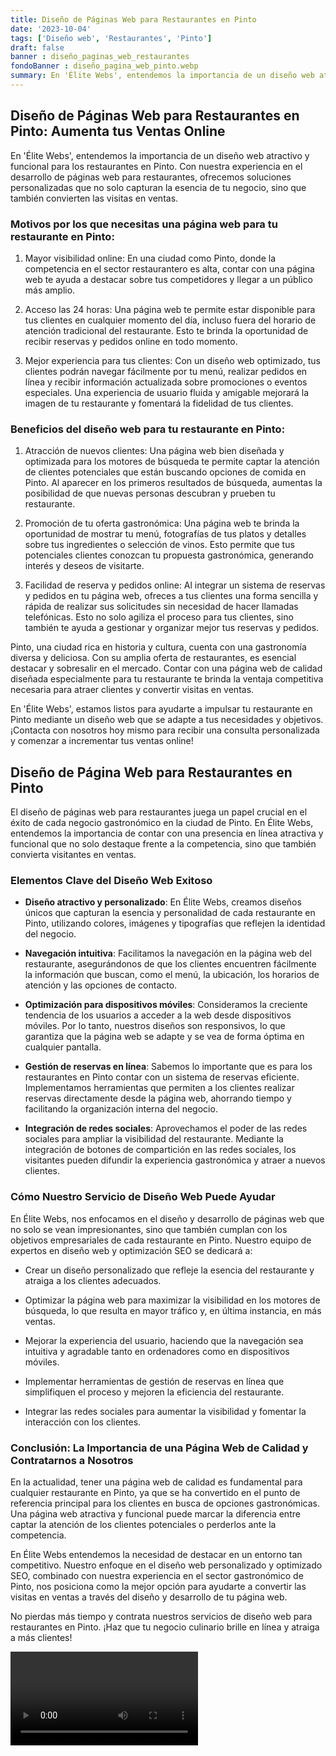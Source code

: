 ```yaml
---
title: Diseño de Páginas Web para Restaurantes en Pinto
date: '2023-10-04'
tags: ['Diseño web', 'Restaurantes', 'Pinto']
draft: false
banner : diseño_paginas_web_restaurantes
fondoBanner : diseño_pagina_web_pinto.webp
summary: En 'Élite Webs', entendemos la importancia de un diseño web atractivo y funcional para los restaurantes en Pinto. Con nuestra experiencia en el desarrollo de páginas web para restaurantes, ofrecemos soluciones personalizadas que no solo capturan la esencia de tu negocio, sino que también convierten las visitas en ventas.
---
```


## Diseño de Páginas Web para Restaurantes en Pinto: Aumenta tus Ventas Online

En 'Élite Webs', entendemos la importancia de un diseño web atractivo y funcional para los restaurantes en Pinto. Con nuestra experiencia en el desarrollo de páginas web para restaurantes, ofrecemos soluciones personalizadas que no solo capturan la esencia de tu negocio, sino que también convierten las visitas en ventas.

### Motivos por los que necesitas una página web para tu restaurante en Pinto:

1. Mayor visibilidad online: En una ciudad como Pinto, donde la competencia en el sector restaurantero es alta, contar con una página web te ayuda a destacar sobre tus competidores y llegar a un público más amplio.

2. Acceso las 24 horas: Una página web te permite estar disponible para tus clientes en cualquier momento del día, incluso fuera del horario de atención tradicional del restaurante. Esto te brinda la oportunidad de recibir reservas y pedidos online en todo momento.

3. Mejor experiencia para tus clientes: Con un diseño web optimizado, tus clientes podrán navegar fácilmente por tu menú, realizar pedidos en línea y recibir información actualizada sobre promociones o eventos especiales. Una experiencia de usuario fluida y amigable mejorará la imagen de tu restaurante y fomentará la fidelidad de tus clientes.

### Beneficios del diseño web para tu restaurante en Pinto:

1. Atracción de nuevos clientes: Una página web bien diseñada y optimizada para los motores de búsqueda te permite captar la atención de clientes potenciales que están buscando opciones de comida en Pinto. Al aparecer en los primeros resultados de búsqueda, aumentas la posibilidad de que nuevas personas descubran y prueben tu restaurante.

2. Promoción de tu oferta gastronómica: Una página web te brinda la oportunidad de mostrar tu menú, fotografías de tus platos y detalles sobre tus ingredientes o selección de vinos. Esto permite que tus potenciales clientes conozcan tu propuesta gastronómica, generando interés y deseos de visitarte.

3. Facilidad de reserva y pedidos online: Al integrar un sistema de reservas y pedidos en tu página web, ofreces a tus clientes una forma sencilla y rápida de realizar sus solicitudes sin necesidad de hacer llamadas telefónicas. Esto no solo agiliza el proceso para tus clientes, sino también te ayuda a gestionar y organizar mejor tus reservas y pedidos.

Pinto, una ciudad rica en historia y cultura, cuenta con una gastronomía diversa y deliciosa. Con su amplia oferta de restaurantes, es esencial destacar y sobresalir en el mercado. Contar con una página web de calidad diseñada especialmente para tu restaurante te brinda la ventaja competitiva necesaria para atraer clientes y convertir visitas en ventas.

En 'Élite Webs', estamos listos para ayudarte a impulsar tu restaurante en Pinto mediante un diseño web que se adapte a tus necesidades y objetivos. ¡Contacta con nosotros hoy mismo para recibir una consulta personalizada y comenzar a incrementar tus ventas online!

<GifSeo />

<Cta />

## Diseño de Página Web para Restaurantes en Pinto

El diseño de páginas web para restaurantes juega un papel crucial en el éxito de cada negocio gastronómico en la ciudad de Pinto. En Élite Webs, entendemos la importancia de contar con una presencia en línea atractiva y funcional que no solo destaque frente a la competencia, sino que también convierta visitantes en ventas. 

### Elementos Clave del Diseño Web Exitoso

- **Diseño atractivo y personalizado**: En Élite Webs, creamos diseños únicos que capturan la esencia y personalidad de cada restaurante en Pinto, utilizando colores, imágenes y tipografías que reflejen la identidad del negocio.

- **Navegación intuitiva**: Facilitamos la navegación en la página web del restaurante, asegurándonos de que los clientes encuentren fácilmente la información que buscan, como el menú, la ubicación, los horarios de atención y las opciones de contacto.

- **Optimización para dispositivos móviles**: Consideramos la creciente tendencia de los usuarios a acceder a la web desde dispositivos móviles. Por lo tanto, nuestros diseños son responsivos, lo que garantiza que la página web se adapte y se vea de forma óptima en cualquier pantalla.

- **Gestión de reservas en línea**: Sabemos lo importante que es para los restaurantes en Pinto contar con un sistema de reservas eficiente. Implementamos herramientas que permiten a los clientes realizar reservas directamente desde la página web, ahorrando tiempo y facilitando la organización interna del negocio.

- **Integración de redes sociales**: Aprovechamos el poder de las redes sociales para ampliar la visibilidad del restaurante. Mediante la integración de botones de compartición en las redes sociales, los visitantes pueden difundir la experiencia gastronómica y atraer a nuevos clientes.

### Cómo Nuestro Servicio de Diseño Web Puede Ayudar

En Élite Webs, nos enfocamos en el diseño y desarrollo de páginas web que no solo se vean impresionantes, sino que también cumplan con los objetivos empresariales de cada restaurante en Pinto. Nuestro equipo de expertos en diseño web y optimización SEO se dedicará a:

- Crear un diseño personalizado que refleje la esencia del restaurante y atraiga a los clientes adecuados.

- Optimizar la página web para maximizar la visibilidad en los motores de búsqueda, lo que resulta en mayor tráfico y, en última instancia, en más ventas.

- Mejorar la experiencia del usuario, haciendo que la navegación sea intuitiva y agradable tanto en ordenadores como en dispositivos móviles.

- Implementar herramientas de gestión de reservas en línea que simplifiquen el proceso y mejoren la eficiencia del restaurante.

- Integrar las redes sociales para aumentar la visibilidad y fomentar la interacción con los clientes.

### Conclusión: La Importancia de una Página Web de Calidad y Contratarnos a Nosotros

En la actualidad, tener una página web de calidad es fundamental para cualquier restaurante en Pinto, ya que se ha convertido en el punto de referencia principal para los clientes en busca de opciones gastronómicas. Una página web atractiva y funcional puede marcar la diferencia entre captar la atención de los clientes potenciales o perderlos ante la competencia.

En Élite Webs entendemos la necesidad de destacar en un entorno tan competitivo. Nuestro enfoque en el diseño web personalizado y optimizado SEO, combinado con nuestra experiencia en el sector gastronómico de Pinto, nos posiciona como la mejor opción para ayudarte a convertir las visitas en ventas a través del diseño y desarrollo de tu página web.

No pierdas más tiempo y contrata nuestros servicios de diseño web para restaurantes en Pinto. ¡Haz que tu negocio culinario brille en línea y atraiga a más clientes!

<Video />

<CtaBot job='Restaurantes' city='Pinto'/>

<Gmaps query='Pinto+españa+maps' />
